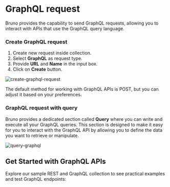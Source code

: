 
# GraphQL request

Bruno provides the capability to send GraphQL requests, allowing you to interact with APIs that use the GraphQL query language.

### Create GraphQL request

1. Create new request inside collection.
2. Select **GraphQL** as request type.
3. Provide **URL** and **Name** in the input box.
4. Click on **Create** button.

![create-graphql-request](/screenshots/send-request/graphql/create-graphql-request.webp)

The default method for working with GraphQL APIs is POST, but you can adjust it based on your preferences.

### GraphQL request with query

Bruno provides a dedicated section called **Query** where you can write and execute all your GraphQL queries. This section is designed to make it easy for you to interact with the GraphQL API by allowing you to define the data you want to retrieve or manipulate.

![query-graphql](/screenshots/send-request/graphql/graphql-req-query.webp)


## Get Started with GraphQL APIs

Explore our sample REST and GraphQL collection to see practical examples and test GraphQL endpoints:

<BrunoButton 
  collectionUrl="https://github.com/bruno-collections/rest-graphql-collection"
  width={160}
  height={40}
/>
